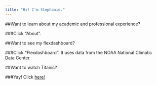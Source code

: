 ```yaml
---
title: "Hi! I'm Stephanie."
---
```


##Want to learn about my academic and professional experience? 

###Click "About".

##Want to see my flexdashboard?

###Click "Flexdashboard". It uses data from the  NOAA National Climatic Data Center.

##Want to watch Titanic?

###Yay! Click [here!](https://www.amazon.com/Titanic-Leonardo-DiCaprio/dp/B00A3ZJIY6/ref=sr_1_1?ie=UTF8&qid=1541131349&sr=8-1&keywords=titanic+amazon+prime+video)
